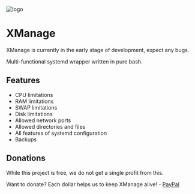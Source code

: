 
![logo](https://camo.githubusercontent.com/291e31ecd9edade7b33be72a4a8b8384ce55c086ca16ea31b925cf16e276d1ea/68747470733a2f2f63646e2e646973636f72646170702e636f6d2f6174746163686d656e74732f313132393736393830393033393630393936322f313231313637353936323930333632353738382f556e7469746c656432365f32303234303232363135303733322e706e673f65783d36356566313032642669733d363564633962326426686d3d6662346130313636356330363331633231336534396437353938333964316333643239353231353031663764303431386665663062333231313161663730656226)
 
# XManage

<Callout type="info" emoji="ℹ️">
  XManage is currently in the early stage of development, expect any bugs.
</Callout>

Multi-functional systemd wrapper written in pure bash.

## Features
- CPU limitations
- RAM limitations
- SWAP limitations
- Disk limitations
- Allowed network ports
- Allowed directories and files
- All features of systemd configuration
- Backups

## Donations

While this project is free, we do not get a single profit from this.

Want to donate? Each dollar helps us to keep XManage alive! - [PayPal](https://www.paypal.com/paypalme/tiritoeasy)